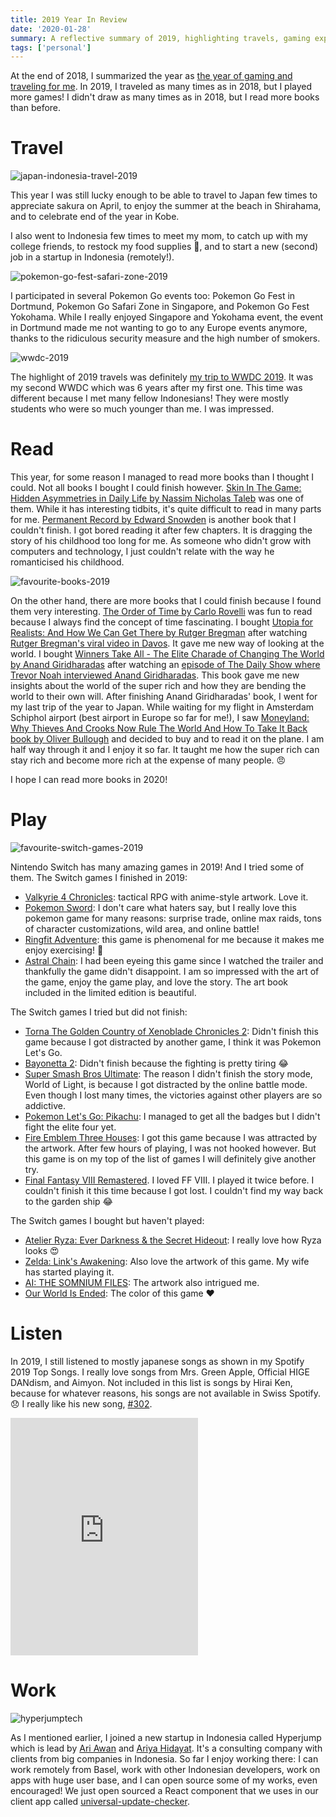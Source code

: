 ```yaml
---
title: 2019 Year In Review
date: '2020-01-28'
summary: A reflective summary of 2019, highlighting travels, gaming experiences, and personal achievements, with a focus on Japan, Indonesia, and increased reading.
tags: ['personal']
---
```


At the end of 2018, I summarized the year as [the year of gaming and traveling for me](https://nico.fyi/articles/look-back-2018/). In 2019, I traveled as many times as in 2018, but I played more games! I didn't draw as many times as in 2018, but I read more books than before.

# Travel

![japan-indonesia-travel-2019](/static/images/articles/travels-2019.jpg)

This year I was still lucky enough to be able to travel to Japan few times to appreciate sakura on April, to enjoy the summer at the beach in Shirahama, and to celebrate end of the year in Kobe.

I also went to Indonesia few times to meet my mom, to catch up with my college friends, to restock my food supplies 🙈, and to start a new (second) job in a startup in Indonesia (remotely!).

![pokemon-go-fest-safari-zone-2019](/static/images/articles/pokemon-2019.jpg)

I participated in several Pokemon Go events too: Pokemon Go Fest in Dortmund, Pokemon Go Safari Zone in Singapore, and Pokemon Go Fest Yokohama. While I really enjoyed Singapore and Yokohama event, the event in Dortmund made me not wanting to go to any Europe events anymore, thanks to the ridiculous security measure and the high number of smokers.

![wwdc-2019](/static/images/articles/wwdc-2019.jpg)

The highlight of 2019 travels was definitely [my trip to WWDC 2019](https://nico.fyi/articles/wwdc19/). It was my second WWDC which was 6 years after my first one. This time was different because I met many fellow Indonesians! They were mostly students who were so much younger than me. I was impressed.

# Read

This year, for some reason I managed to read more books than I thought I could. Not all books I bought I could finish however. [Skin In The Game: Hidden Asymmetries in Daily Life by Nassim Nicholas Taleb](https://g.co/kgs/f38hpM) was one of them. While it has interesting tidbits, it's quite difficult to read in many parts for me. [Permanent Record by Edward Snowden](https://g.co/kgs/zkzrMZ) is another book that I couldn't finish. I got bored reading it after few chapters. It is dragging the story of his childhood too long for me. As someone who didn't grow with computers and technology, I just couldn't relate with the way he romanticised his childhood.

![favourite-books-2019](/static/images/articles/fav-books-2019.jpg)

On the other hand, there are more books that I could finish because I found them very interesting. [The Order of Time by Carlo Rovelli](https://g.co/kgs/anH5gd) was fun to read because I always find the concept of time fascinating. I bought [Utopia for Realists: And How We Can Get There by Rutger Bregman](https://g.co/kgs/dkNZNq) after watching [Rutger Bregman's viral video in Davos](https://www.youtube.com/watch?v=P8ijiLqfXP0). It gave me new way of looking at the world. I bought [Winners Take All - The Elite Charade of Changing The World by Anand Giridharadas](https://g.co/kgs/CwD7yq) after watching an [episode of The Daily Show where Trevor Noah interviewed Anand Giridharadas](https://www.youtube.com/watch?v=H32z45o0WxA). This book gave me new insights about the world of the super rich and how they are bending the world to their own will. After finishing Anand Giridharadas' book, I went for my last trip of the year to Japan. While waiting for my flight in Amsterdam Schiphol airport (best airport in Europe so far for me!), I saw [Moneyland: Why Thieves And Crooks Now Rule The World And How To Take It Back book by Oliver Bullough](https://g.co/kgs/BHCxcr) and decided to buy and to read it on the plane. I am half way through it and I enjoy it so far. It taught me how the super rich can stay rich and become more rich at the expense of many people. 😠

I hope I can read more books in 2020!

# Play

![favourite-switch-games-2019](/static/images/articles/fav-games-2019.jpg)

Nintendo Switch has many amazing games in 2019! And I tried some of them. The Switch games I finished in 2019:

- [Valkyrie 4 Chronicles](https://www.nintendo.com/games/detail/valkyria-chronicles-4-switch/): tactical RPG with anime-style artwork. Love it.
- [Pokemon Sword](https://swordshield.pokemon.com/en-us/): I don't care what haters say, but I really love this pokemon game for many reasons: surprise trade, online max raids, tons of character customizations, wild area, and online battle!
- [Ringfit Adventure](https://www.nintendo.com/games/detail/ring-fit-adventure-switch/): this game is phenomenal for me because it makes me enjoy exercising! 💪
- [Astral Chain](https://www.nintendo.com/games/detail/astral-chain-switch/): I had been eyeing this game since I watched the trailer and thankfully the game didn't disappoint. I am so impressed with the art of the game, enjoy the game play, and love the story. The art book included in the limited edition is beautiful.

The Switch games I tried but did not finish:

- [Torna The Golden Country of Xenoblade Chronicles 2](https://www.nintendo.com/games/detail/xenoblade-chronicles-2-torna-the-golden-country-switch/): Didn't finish this game because I got distracted by another game, I think it was Pokemon Let's Go.
- [Bayonetta 2](https://g.co/kgs/YXq9g3): Didn't finish because the fighting is pretty tiring 😂
- [Super Smash Bros Ultimate](https://www.smashbros.com/en_US/): The reason I didn't finish the story mode, World of Light, is because I got distracted by the online battle mode. Even though I lost many times, the victories against other players are so addictive.
- [Pokemon Let's Go: Pikachu](https://g.co/kgs/EULTZ5): I managed to get all the badges but I didn't fight the elite four yet.
- [Fire Emblem Three Houses](https://www.nintendo.com/games/detail/fire-emblem-three-houses-switch/): I got this game because I was attracted by the artwork. After few hours of playing, I was not hooked however. But this game is on my top of the list of games I will definitely give another try.
- [Final Fantasy VIII Remastered](https://www.nintendo.com/games/detail/final-fantasy-8-remastered-switch/). I loved FF VIII. I played it twice before. I couldn't finish it this time because I got lost. I couldn't find my way back to the garden ship 😂

The Switch games I bought but haven't played:

- [Atelier Ryza: Ever Darkness & the Secret Hideout](https://www.nintendo.com/games/detail/atelier-ryza-ever-darkness-and-the-secret-hideout-switch/): I really love how Ryza looks 😍
- [Zelda: Link's Awakening](https://www.nintendo.com/games/detail/the-legend-of-zelda-links-awakening-switch/): Also love the artwork of this game. My wife has started playing it.
- [AI: THE SOMNIUM FILES](https://www.nintendo.com/games/detail/ai-the-somnium-files-switch/): The artwork also intrigued me.
- [Our World Is Ended](https://www.nintendo.com/games/detail/our-world-is-ended-switch/): The color of this game ❤️

# Listen

In 2019, I still listened to mostly japanese songs as shown in my Spotify 2019 Top Songs. I really love songs from Mrs. Green Apple, Official HIGE DANdism, and Aimyon. Not included in this list is songs by Hirai Ken, because for whatever reasons, his songs are not available in Swiss Spotify. 😞 I really like his new song, [#302](https://www.youtube.com/watch?v=fWNWHEvmaPU).

<iframe
  src="https://open.spotify.com/embed/user/spotify/playlist/37i9dQZF1EtlrePewZUdzm"
  width="300"
  height="380"
  frameBorder="0"
  allowtransparency="true"
  allow="encrypted-media"
></iframe>

# Work

![hyperjumptech](/static/images/articles/hyperjump.png)

As I mentioned earlier, I joined a new startup in Indonesia called Hyperjump which is lead by [Ari Awan](https://id.linkedin.com/in/ariawan) and [Ariya Hidayat](https://www.linkedin.com/in/ariyahidayat). It's a consulting company with clients from big companies in Indonesia. So far I enjoy working there: I can work remotely from Basel, work with other Indonesian developers, work on apps with huge user base, and I can open source some of my works, even encouraged! We just open sourced a React component that we uses in our client app called [universal-update-checker](https://github.com/hyperjumptech/universal-update-checker).
